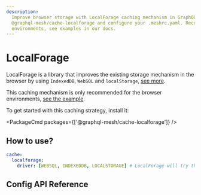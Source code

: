 ```yaml
---
description:
  Improve browser storage with LocalForage caching mechanism in GraphQL Mesh. Install
  @graphql-mesh/cache-localforage and configure your .meshrc.yaml. Recommended for browser
  environments, see examples in our docs.
---
```



# LocalForage

LocalForage is a library that improves the existing storage mechanism in the browser by using
`IndexedDB`, `WebSQL` and `localStorage`, [see more](https://github.com/localForage/localForage).

This caching mechanism is only recommended for the browser environments,
[see the example](https://github.com/Urigo/graphql-mesh/blob/master/examples/openapi-react-weatherbit/src/mesh/useMeshSdk.ts#L10).

To get started with this caching strategy, install it:

<PackageCmd packages={['@graphql-mesh/cache-localforage']} />

## How to use?

```yaml filename=".meshrc.yaml"
cache:
  localforage:
    driver: [WEBSQL, INDEXEDDB, LOCALSTORAGE] # LocalForage will try these methods in order and get the first compatible option
```

## Config API Reference


<API />
